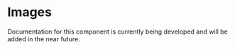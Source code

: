 # Images

Documentation for this component is currently being developed and will be added in the near future.
